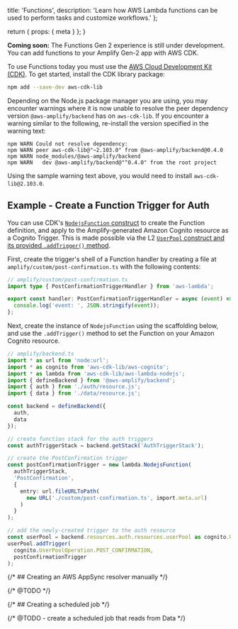   title: 'Functions',
  description:
    'Learn how AWS Lambda functions can be used to perform tasks and customize workflows.'
};

  return {
    props: {
      meta
    }
  };
}

<Callout info>

**Coming soon:** The Functions Gen 2 experience is still under development. You can add functions to your Amplify Gen-2 app with AWS CDK.

</Callout>

To use Functions today you must use the [AWS Cloud Development Kit (CDK)](https://docs.aws.amazon.com/cdk/). To get started, install the CDK library package:

```bash
npm add --save-dev aws-cdk-lib
```

<Callout warning>

Depending on the Node.js package manager you are using, you may encounter warnings where it is now unable to resolve the peer dependency version `@aws-amplify/backend` has on `aws-cdk-lib`. If you encounter a warning similar to the following, re-install the version specified in the warning text:

```
npm WARN Could not resolve dependency:
npm WARN peer aws-cdk-lib@"~2.103.0" from @aws-amplify/backend@0.4.0
npm WARN node_modules/@aws-amplify/backend
npm WARN   dev @aws-amplify/backend@"^0.4.0" from the root project
```

Using the sample warning text above, you would need to install `aws-cdk-lib@2.103.0`.

</Callout>

## Example - Create a Function Trigger for Auth

You can use CDK's [`NodejsFunction` construct](https://docs.aws.amazon.com/cdk/api/v2/docs/aws-cdk-lib.aws_lambda_nodejs.NodejsFunction.html) to create the Function definition, and apply to the Amplify-generated Amazon Cognito resource as a Cognito Trigger. This is made possible via the L2 [`UserPool` construct and its provided `.addTrigger()` method](https://docs.aws.amazon.com/cdk/api/v2/docs/aws-cdk-lib.aws_cognito.UserPool.html#addwbrtriggeroperation-fn).

First, create the trigger's shell of a Function handler by creating a file at `amplify/custom/post-confirmation.ts` with the following contents:

```ts title="amplify/custom/post-confirmation.ts"
// amplify/custom/post-confirmation.ts
import type { PostConfirmationTriggerHandler } from 'aws-lambda';

export const handler: PostConfirmationTriggerHandler = async (event) => {
  console.log('event: ', JSON.stringify(event));
};
```

Next, create the instance of `NodejsFunction` using the scaffolding below, and use the `.addTrigger()` method to set the Function on your Amazon Cognito resource.

```ts title="amplify/backend.ts"
// amplify/backend.ts
import * as url from 'node:url';
import * as cognito from 'aws-cdk-lib/aws-cognito';
import * as lambda from 'aws-cdk-lib/aws-lambda-nodejs';
import { defineBackend } from '@aws-amplify/backend';
import { auth } from './auth/resource.js';
import { data } from './data/resource.js';

const backend = defineBackend({
  auth,
  data
});

// create function stack for the auth triggers
const authTriggerStack = backend.getStack('AuthTriggerStack');

// create the PostConfirmation trigger
const postConfirmationTrigger = new lambda.NodejsFunction(
  authTriggerStack,
  'PostConfirmation',
  {
    entry: url.fileURLToPath(
      new URL('./custom/post-confirmation.ts', import.meta.url)
    )
  }
);

// add the newly-created trigger to the auth resource
const userPool = backend.resources.auth.resources.userPool as cognito.UserPool;
userPool.addTrigger(
  cognito.UserPoolOperation.POST_CONFIRMATION,
  postConfirmationTrigger
);
```

{/* ## Creating an AWS AppSync resolver manually */}

{/* @TODO */}

{/* ## Creating a scheduled job */}

{/* @TODO - create a scheduled job that reads from Data */}
